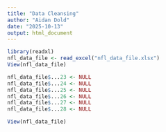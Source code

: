 ```yaml
---
title: "Data Cleansing"
author: "Aidan Dold"
date: "2025-10-13"
output: html_document
---
```


```r
library(readxl)
nfl_data_file <- read_excel("nfl_data_file.xlsx")
View(nfl_data_file)
```

```r
nfl_data_file$...23 <- NULL
nfl_data_file$...24 <- NULL
nfl_data_file$...25 <- NULL
nfl_data_file$...26 <- NULL
nfl_data_file$...27 <- NULL
nfl_data_file$...28 <- NULL
```

```r
View(nfl_data_file)
```

